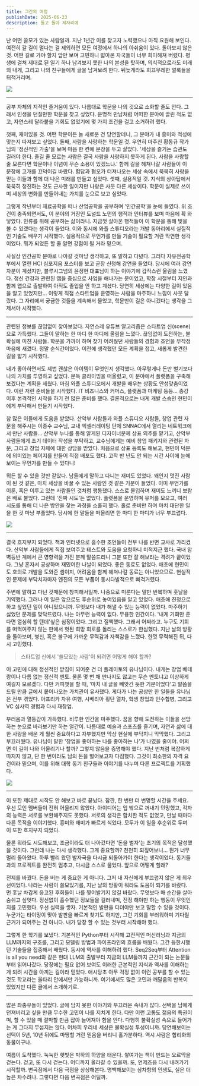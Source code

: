 ```yaml
---
title: 그간의 여정
publishDate: 2025-06-23
description: 돌고 돌아 제자리에
---
```


난 어떤 쓸모가 있는 사람일까. 지난 1년간 이를 찾고자 노력했으나 아직 요원해 보인다. 여전히 갈 길이 멀다는 걸 제외하면 모든 여정에서 하나의 아쉬움이 있다. 돌아보지 않은 것. 어떤 길로 가야 할지 앞만 보며 고민하니 밟아온 자국들이 너무 희미해져 버렸다. 평생에 걸쳐 제대로 된 일기 하나 남겨보지 못한 나의 본성을 탓하며, 의식적으로라도 미래의 내게, 그리고 나의 친구들에게 글을 남겨보려 한다. 뒤늦게라도 희끄무레한 얼룩들을 뒤적거리며.

![](/writing/personal-essay/itinerary/IMG_7444.jpeg)

---

공부 자체의 지적인 즐거움이 있다. 나름대로 학문을 나의 것으로 소화할 줄도 안다. 그래서 인생을 던질만한 학문을 찾고 싶었다. 운명적 만남처럼 어떠한 분야에 끌린 적도 없고, 자연스레 달라붙을 기회도 없었기에 몇 가지 조건을 걸고 소거하려 했다.

첫째, 재미있을 것. 어떤 학문이든 늘 새로운 건 당연할테니, 그 분야가 내 흥미와 적성에 맞는지 따져보고 싶었다. 둘째, 사람을 사랑하는 학문일 것. 우연히 마주친 황동규 작가님의 '정신적인 가출'을 보며 마음 한 켠에 문장을 두고 살았다. '세상을 즐기는 습관도 길러야 한다. 즐길 줄 모르는 사람은 결국 사람을 사랑하지 못하게 된다. 사람을 사랑할 줄 모른다면 학문이나 이념이 무슨 소용이 있겠느냐.' 함께 길을 헤쳐나갈 사람들이 이 문장에 고개를 끄덕이길 바랐다. 험담과 혐오가 터져나오는 세상 속에서 묵묵히 사랑을 믿는 이들과 함께 더 나은 미래를 만들고 싶었다. 셋째, 실용적일 것. 지식의 상아탑에서 묵묵히 정진하는 것도 근사한 일이지만 나랑은 사뭇 다른 세상이다. 학문이 실제로 쓰이며 세상의 변화를 만들어내는 가치를 눈으로 보고 싶었다.

그렇게 작년부터 재료공학을 떠나 산업공학을 공부하며 '인간공학'을 눈에 들였다. 위 조건이 충족되면서도, 이 분야의 거장인 도널드 노먼의 행적과 인터뷰를 보며 마음에 확 와닿았다. 인류를 위해 공부하는 삶이라니. 지금껏 살아온 행적들이 이 학문을 통해 빛을 볼 수 있겠다는 생각이 들었다. 이와 동시에 와플 스튜디오라는 개발 동아리에서 실질적인 기술도 배우기 시작했다. 실용적으로 무언가를 만들 기술이 필요할 거란 막연한 생각이었다. 뭐가 되었든 할 줄 알면 강점이 될 거라 믿으며.

사실상 인간공학 분야로 나아갈 것마냥 생각하고, 또 말하고 다녔다. 그러다 자유전공학부에서 열린 HCI 심포지움 포스터를 보고 곧장 신청해 강연을 들었다. 당시에 여러 강연자분이 계셨지만, 블루시그넘의 윤정현 대표님이 하는 이야기에 갑작스런 울림을 느꼈다. 정신 건강과 관련된 앱을 중심으로 사업을 해나가는 분이었고, 학창 시절부터 지인과 함께 앱으로 출발하여 아직도 졸업을 안 하고 계셨다. 당연히 세상에는 다양한 길이 있음을 알고 있었지만... 이렇게 직접 스타트업을 운영하는 사람을 마주하니 느낌이 사뭇 달랐다. 그 자리에서 궁금한 것들을 계속해서 물었고, 학문만이 길은 아니겠다는 생각을 그제서야 시작했다.

---

관련된 정보를 끊임없이 찾아보았다. 자연스레 유튜브 알고리즘은 스타트업 신(scene)으로 가득했다. 그들이 말하는 한 마디 한 마디에 울림을 느꼈다. 끊임없이 도전하는, 불확실에 미친 사람들. 학문을 가까이 하며 찾기 어려웠던 사람들의 경험과 조언을 무작정 마음에 새겼다. 정말 순식간이었다. 이전에 생각했던 모든 계획을 접고, 새롭게 발견한 길을 밟기 시작했다.

내가 좋아하면서도 제법 괜찮은 아이템이 무엇인지 생각했다. 아무렇게나 돈만 벌기보다 나의 가치를 투영하고 싶었다. 문득 클라이밍을 떠올렸고, 이 분야에서 플랫폼을 구축해보겠다는 계획을 세웠다. 마침 와플 스튜디오에서 개발을 배우는 상황도 안성맞춤이었다. 이런 저런 준비들을 시작했다. IT 비즈니스와 커머스, 플랫폼과 마케팅 등등... 종강 이후 본격적인 시작을 하기 전 많은 준비를 했다. 결론적으로는 내게 개발 스승인 현민이에게 부탁해서 만들기 시작했다.

참 많은 이들에게 도움을 받았다. 산악부 사람들과 와플 스튜디오 사람들, 창업 관련 자문을 해주시는 이종수 교수님, 교내 엑셀러레이팅 단체 SNNAC에서 열리는 네트워크에서 만난 사람들... 산악부 누나를 통해 알게된 디자이너분께 상표 외주를 맡기고, 산악부 사람들에게 초기 데이터 작성을 부탁하고, 교수님에게는 예비 창업 패키지와 관련된 자문, 그리고 창업 자체에 대한 상담을 받았다. 처음으로 상표 등록도 해보고, 현민이 덕분에 의미있는 페이지를 만들어 직접 배포도 했다. 고작 반 년도 안 되는 시간 사이에 눈에 보이는 무언가를 만들 수 있다니!

뭐든 할 수 있을 것만 같았다. 남들에게 말하고 다니는 재미도 있었다. 왜인지 멋진 사람이 된 것 같은, 마치 세상을 바꿀 수 있는 사람인 것 같은 기분이 들었다. 이미 무언가를 이룬, 혹은 이루고 있는 사람들인 것처럼 행동했다. 스스로 몰입하며 재미도 느끼니 보람은 배로 불었다. 그런데 '진짜 시도'는 없었다. 플랫폼을 운영하며 유저를 모으고, 여러 시도를 통해 더 나은 방안을 찾는 과정을 소홀히 했다. 홀로 준비만 하며 마치 대단한 일을 한 것 마냥 부풀었다. 당시에 한 말들을 떠올리면 한 마디 한 마디가 너무 부끄럽다.

![](/writing/personal-essay/itinerary/IMG_7974.jpeg)

---

결국 흐지부지 되었다. 책과 인터넷으로 흡수한 조언들이 전부 나를 반면 교사로 가리켰다. 산악부 사람들에게 직접 보여주고 테스트와 도움을 요청하니 미적지근 했다. 국내 암벽등반 계에서 큰 영향력을 가진 분께 말씀드리니 그분 또한 잘 해보라는 격려가 끝이었다. 그냥 혼자서 공상하며 재밌어한 나날이 되었다. 좋은 동료도 없었다. 애초에 현민이도 호의로 개발을 도와준 셈이지, 어려움을 함께 헤쳐나갈 동료는 아니었으므로. 현실적인 문제에 부닥치자마자 엔진의 모든 부품이 동시다발적으로 삐걱거렸다.

주변에 말하고 다닌 것때문에 창피해서일까. 나중으로 미룬다는 말만 반복하며 훗날을 기약했다. 그러나 이 일은 앞으로도 후순위로 놓여있음을 알고 있었다. 애초애 진정으로 하고 싶었던 일이 아니었으니까. 무엇보다 내가 해낼 수 있는 능력이 없었다. 마주하기 싫었던 문제를 맞닥뜨렸다. 나는 아무런 능력이 없다. 무용한 인간이다. '내게 기회만 준다면 열심히 할 텐데'싶은 심정이었다. 그리고 질책했다. 그래서 어쩌라고. 누구도 기회를 떠먹여주지 않는 판에서 헛된 희망 회로를 돌리는 스스로가 한심했다. 지난 날의 방황을 돌아보며, 병신, 혹은 불구에 가까운 무력감과 자책감을 느꼈다. 한껏 무력해진 뒤, 다시 고민했다.

> 스타트업 신에서 '쓸모있는 사람'이 되려면 어떻게 해야 할까?

이 고민에 대해 정신적인 받침이 되어준 건 더 플레이토의 유나님이다. 내게는 창업 베테랑이나 다름 없는 정신적 멘토. 물론 몇 번 채 만나지도 않고는 무슨 멘토냐고 이상하게 여길지 모르겠다. 다만 커피챗을 할 때, '마치 내 글을 빼앗긴 듯한 기분이었다'고 말씀을 드릴 만큼 글에서 뭍어나오는 가치관이 유사했다. 게다가 나는 공상만 한 일들을 유나님은 전부 겪었다. 아프리카 자유 여행, 시베리아 횡단 열차, 학생 창업과 인수합병, 그리고 VC 심사역 경험과 다시 재창업.

부러움과 열등감이 가득했다. 비루한 인간을 마주했다. 꿈을 향해 도전하는 이들을 선망하는 눈으로 바라보기만 하는 얼간이. 나름대로 예술과 스포츠를 즐기며, 자연과 삶에 대한 사랑을 배운 게 훨씬 중요하다고 자부했지만 막상 현실에 부닥치니 막막했다. 그리고 부끄러웠다. 유나님이 말한 '창업을 좋아하는 나를 좋아하는 나'가 나였을 줄이야. 어쩌면 이 길이 나와 어울리기나 할까? 그렇지 않음을 증명해야 했다. 지난 번처럼 복잡하게 따지지 않고, 단 한 번이라도 남의 돈을 벌어보고자 다짐했다. 그것이 최소한의 자격 요건이라 믿으며, 이를 위해 대학 동기 친구들과 이야기를 나누며 다른 프로젝트를 기획했다.

![](/writing/personal-essay/itinerary/IMG_8027.jpeg)

---

이 또한 제대로 시작도 안 해보고 바로 끝났다. 잠깐, 한 번만 더 변명할 시간을 주세요. 우선 모인 멤버들이 전혀 어울리지 않았다. 아이디어는 입 밖으로 꺼내기 민망했고, 각자의 능력은 서로를 보완해주지도 못했다. 서로의 생각은 합치한 적도 없었고, 만날 때마다 다른 목적을 이야기했다. 흥미와 재미가 빠르게 식었다. 모두가 이 일을 후순위로 두며 이 또한 흐지부지 되었다.

물론 뭐라도 시도해보고, 조금이라도 더 나아갔다면 '돈을 벌자'는 초기의 목적은 달성했을 것이다. 그런데 나는 다시 생각했다. 그게 중요할까? 천천히 되짚어보니... 뭔가 너무 멀리 돌아왔다. 하루 빨리 왔던 발자국을 다시금 되돌아가야 한다는 생각이었다. 동기들과의 프로젝트를 완전히 멈추고, 다시금 스스로 물었다. 앞으로 어떻게 할래?

전제를 바꿨다. 돈을 버는 게 중요한 게 아니다. 그저 내 자신에게 부끄럽지 않은 게 최우선이었다. 나라는 사람이 쓸모있기를, 지난 날의 방황이 뭐라도 도움이 되기를 바랐다. 먼 훗날 차갑게 응고된 후회들이 나를 찢어발기지 않길 바랐다. 무엇보다 매 순간을 살아 숨쉬고 싶엇다. 정신없이 흡수했던 정보들을 걸러내며, 진정 해야만 하는 행동이 무엇인지를 고민했다. 우선 실력을 쌓자. 기본적인 발판을 디뎌야만 보고 말할 수 있을 것이다. 누군가는 타이밍이 맞아 발판을 빠르게 찾기도 하지만, 그런 기회를 부러워하며 기다릴 근거가 되어주는 건 아니다. 내가 당장 할 수 있는 것부터 시작해야 했다.

그렇게 한 학기를 보냈다. 기본적인 Python부터 시작해 고전적인 머신러닝과 지금의 LLM까지의 구조를, 그리고 모델링 방법과 파이프라인의 흐름을 배웠다. 그간 등한시했던 기술들을 집중해서 배웠다. 동시에 역사를 이해하려 했다. Seq2Seq부터 Attention is all you need와 같은 현대 LLM의 출발부터 지금의 LLM들까지 근간이 되는 논문들부터 읽어나갔다. 당장에는 필요 없어 보여도 이러한 근본적인 지식과 역사를 이해하는 게 되려 시간을 아끼는 길이라 믿었다. 애시당초 아무 걱정 없이 이런 공부를 할 수 있는 것도 학교라는 울타리 안에서만 가능하니까. 여기에서도 많은 고민과 깨달음의 반복이 있었지만 다른 글에서 소개하기로.

---

많은 좌충우돌이 있었다. 글에 담지 못한 이야기와 부끄러운 속내가 많다. 선택을 남에게 던져버리고 싶을 만큼 무수한 고민이 나를 지치게 한다. 다만 이런 고통도 젊음의 특권이며, 할 수 있을 때 절박할 만큼 잡아 늘어져야 함을 안다. 다행히 불확실성 속으로 들어가는 게 그다지 무섭지는 않다. 어차피 우리네 세상은 불확실성 투성이니까. 당연해보이는 선택이 5년, 10년 뒤에도 마땅할 거란 믿음을 버리니 홀가분하다. 역시 사람은 합리화의 동물이구나.

여름이 도착했다. 눅눅한 햇빛은 박하의 하양을 태운다. 쌓여가는 책이 만드는 오르막을 걷는다. 걷고, 또 다시 걷는다. 어디까지 올라갈 수 있을까. 또, 언제즈음 다시 내려가기 시작할까. 변곡점에서 다음 극점을 상상해본다. 명백해보이는 삼차항의 인생도, 실은 더 높은 차수려나. 그렇다면 다음 변곡점은 어딜까.
